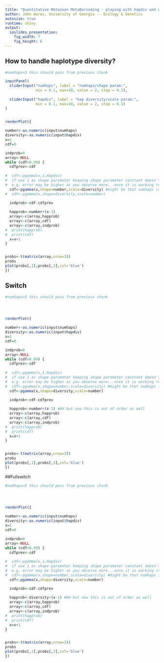 ```yaml
---
title: "Quantitative Metazoan MetaBarcoding - playing with hapdiv and gamma"
author: John Wares, University of Georgia -- Ecology & Genetics
autosize: true
runtime: shiny
output: 
  ioslides_presentation:
    fig_width: 7
    fig_height: 6
---
```




## How to handle haplotype diversity?

```r
#numhaps=5 this should pass from previous chunk

inputPanel(
  sliderInput("numhaps", label = "numhaps/shape param:",
              min = 0.1, max=10, value = 2, step = 0.1),
  
  sliderInput("hapdiv", label = "hap diversity/scale param:",
              min = 0.1, max=10, value = 2, step = 0.1)
)


renderPlot({
  
number<-as.numeric(input$numhaps)  
diversity<-as.numeric(input$hapdiv)
x=1
cdf=0

indprob=0
array<-NULL
while (cdf<0.99) {
  cdfprev<-cdf
 
#  cdf<-pgamma(x,1,Hapdiv) 
#  if use 1 as shape parameter keeping shape parameter constant doesn't account for increased variance (?) as numhaps go up, 
#  e.g. error may be higher as you observe more...once it is working run it by somebody mathier.
  cdf<-pgamma(x,shape=number,scale=diversity) #might be that numhaps is actually the shape parameter!!!! or: something else...non-gamma.
#  cdf<-pgamma(x,shape=diversity,scale=number)

  indprob<-cdf-cdfprev
  
  happrob<-number+(x-1)
  array<-c(array,happrob)
  array<-c(array,cdf)
  array<-c(array,indprob)
#  print(happrob)
#  print(cdf)
  x=x+1
}


probs<-t(matrix(array,nrow=3))
probs
plot(probs[,1],probs[,3],col='blue')
})
```

## Switch

```r
#numhaps=5 this should pass from previous chunk




renderPlot({
  
number<-as.numeric(input$numhaps)  
diversity<-as.numeric(input$hapdiv)
x=1
cdf=0

indprob=0
array<-NULL
while (cdf<0.99) {
  cdfprev<-cdf
  
#  cdf<-pgamma(x,1,Hapdiv) 
#  if use 1 as shape parameter keeping shape parameter constant doesn't account for increased variance (?) as numhaps go up, 
#  e.g. error may be higher as you observe more...once it is working run it by somebody mathier.
#  cdf<-pgamma(x,shape=number,scale=diversity) #might be that numhaps is actually the shape parameter!!!! or: something else...non-gamma.
  cdf<-pgamma(x,shape=diversity,scale=number)

  indprob<-cdf-cdfprev
  
  happrob<-number+(x-1) #AH but now this is out of order as well
  array<-c(array,happrob)
  array<-c(array,cdf)
  array<-c(array,indprob)
#  print(happrob)
#  print(cdf)
  x=x+1
}


probs<-t(matrix(array,nrow=3))
probs
plot(probs[,1],probs[,3],col='blue')
})
```

##Fullswitch

```r
#numhaps=5 this should pass from previous chunk




renderPlot({
  
number<-as.numeric(input$numhaps)  
diversity<-as.numeric(input$hapdiv)
x=1
cdf=0

indprob=0
array<-NULL
while (cdf<0.99) {
  cdfprev<-cdf
  
#  cdf<-pgamma(x,1,Hapdiv) 
#  if use 1 as shape parameter keeping shape parameter constant doesn't account for increased variance (?) as numhaps go up, 
#  e.g. error may be higher as you observe more...once it is working run it by somebody mathier.
#  cdf<-pgamma(x,shape=number,scale=diversity) #might be that numhaps is actually the shape parameter!!!! or: something else...non-gamma.
  cdf<-pgamma(x,shape=diversity,scale=number)

  indprob<-cdf-cdfprev
  
  happrob<-diversity+(x-1) #AH but now this is out of order as well
  array<-c(array,happrob)
  array<-c(array,cdf)
  array<-c(array,indprob)
#  print(happrob)
#  print(cdf)
  x=x+1
}


probs<-t(matrix(array,nrow=3))
probs
plot(probs[,1],probs[,3],col='blue')
})
```




